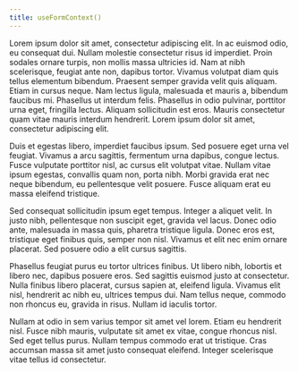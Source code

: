 ```yaml
---
title: useFormContext()
---
```


Lorem ipsum dolor sit amet, consectetur adipiscing elit. In ac euismod odio, eu consequat dui. Nullam molestie consectetur risus id imperdiet. Proin sodales ornare turpis, non mollis massa ultricies id. Nam at nibh scelerisque, feugiat ante non, dapibus tortor. Vivamus volutpat diam quis tellus elementum bibendum. Praesent semper gravida velit quis aliquam. Etiam in cursus neque. Nam lectus ligula, malesuada et mauris a, bibendum faucibus mi. Phasellus ut interdum felis. Phasellus in odio pulvinar, porttitor urna eget, fringilla lectus. Aliquam sollicitudin est eros. Mauris consectetur quam vitae mauris interdum hendrerit. Lorem ipsum dolor sit amet, consectetur adipiscing elit.

Duis et egestas libero, imperdiet faucibus ipsum. Sed posuere eget urna vel feugiat. Vivamus a arcu sagittis, fermentum urna dapibus, congue lectus. Fusce vulputate porttitor nisl, ac cursus elit volutpat vitae. Nullam vitae ipsum egestas, convallis quam non, porta nibh. Morbi gravida erat nec neque bibendum, eu pellentesque velit posuere. Fusce aliquam erat eu massa eleifend tristique.

Sed consequat sollicitudin ipsum eget tempus. Integer a aliquet velit. In justo nibh, pellentesque non suscipit eget, gravida vel lacus. Donec odio ante, malesuada in massa quis, pharetra tristique ligula. Donec eros est, tristique eget finibus quis, semper non nisl. Vivamus et elit nec enim ornare placerat. Sed posuere odio a elit cursus sagittis.

Phasellus feugiat purus eu tortor ultrices finibus. Ut libero nibh, lobortis et libero nec, dapibus posuere eros. Sed sagittis euismod justo at consectetur. Nulla finibus libero placerat, cursus sapien at, eleifend ligula. Vivamus elit nisl, hendrerit ac nibh eu, ultrices tempus dui. Nam tellus neque, commodo non rhoncus eu, gravida in risus. Nullam id iaculis tortor.

Nullam at odio in sem varius tempor sit amet vel lorem. Etiam eu hendrerit nisl. Fusce nibh mauris, vulputate sit amet ex vitae, congue rhoncus nisl. Sed eget tellus purus. Nullam tempus commodo erat ut tristique. Cras accumsan massa sit amet justo consequat eleifend. Integer scelerisque vitae tellus id consectetur.
